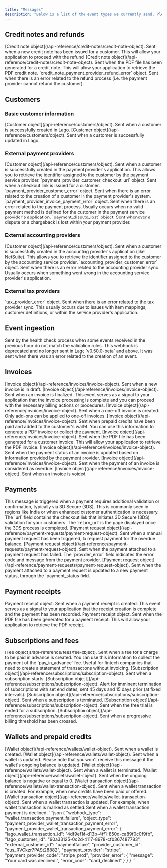 ```yaml
---
title: "Messages"
description: "Below is a list of the event types we currently send. Please note that additional event types may be introduced in the future, so your code should be flexible enough to accommodate new types as they arise. Our objective is to maintain a consistent and predictable event structure, making it easier to integrate and handle messages, along with the objects they affect."
---
```


## Credit notes and refunds
<ParamField path="credit_note.created" type="data.object">
  [Credit note object](/api-reference/credit-notes/credit-note-object). Sent when a new credit note has been issued for a customer. This will allow your application to proceed with the refund.
</ParamField>

<ParamField path="credit_note.generated" type="data.object">
  [Credit note object](/api-reference/credit-notes/credit-note-object). Sent when the PDF file has been generated for a credit note. This will allow your application to retrieve the PDF credit note.
</ParamField>

<ParamField path="credit_note.refund_failure" type="data.object">
  `credit_note_payment_provider_refund_error` object. Sent when there is an error related to the refund process (i.e. the payment provider cannot refund the customer).
</ParamField>

## Customers
### Basic customer information
<ParamField path="customer.created" type="data.object">
  [Customer object](/api-reference/customers/object). Sent when a customer is successfully created in Lago.
</ParamField>

<ParamField path="customer.updated" type="data.object">
  [Customer object](/api-reference/customers/object). Sent when a customer is successfully updated in Lago.
</ParamField>

### External payment providers
<ParamField path="customer.payment_provider_created" type="data.object">
  [Customer object](/api-reference/customers/object). Sent when a customer is successfully created in the payment provider's application. This allows you to retrieve the identifier assigned to the customer by the payment service provider.
</ParamField>

<ParamField path="customer.checkout_url_generated" type="data.object">
  `payment_provider_customer_checkout_url` object. Sent when a checkout link is issued for a customer.
</ParamField>

<ParamField path="customer.payment_provider_error" type="data.object">
  `payment_provider_customer_error` object. Sent when there is an error related to the creation of a customer in the payment provider's system.
</ParamField>

<ParamField path="invoice.payment_failure" type="data.object">
  `payment_provider_invoice_payment_error` object. Sent when there is an error related to the payment process. Usually occurs when no valid payment method is defined for the customer in the payment service provider's application.
</ParamField>

<ParamField path="invoice.payment_dispute_lost" type="data.object">
  `payment_dispute_lost` object. Sent whenever a dispute or a chargeback is lost within your payment provider.
</ParamField>

### External accounting providers
<ParamField path="customer.accounting_provider_created" type="data.object">
  [Customer object](/api-reference/customers/object). Sent when a customer is successfully created in the accounting provider's application (like NetSuite). This allows you to retrieve the identifier assigned to the customer by the accounting service provider.
</ParamField>

<ParamField path="customer.accounting_provider_error" type="data.object">
  `accounting_provider_customer_error` object. Sent when there is an error related to the accounting provider sync. Usually occurs when something went wrong in the accounting service provider's application.
</ParamField>

### External tax providers
<ParamField path="customer.tax_provider_error" type="data.object">
  `tax_provider_error` object. Sent when there is an error related to the tax provider sync. This usually occurs due to issues with item mappings, customer definitions, or within the service provider's application.
</ParamField>

## Event ingestion

<ParamField path="events.errors" type="data.object">
  Sent by the health check process when some events received in the previous hour do not match the validation rules.
</ParamField>

<ParamField path="events.error" type="data.object" deprecated="true">
  This webhook is deprecated and no longer sent in Lago `v0.50.0-beta` and above. It was sent when there was an error related to the creation of an event.
</ParamField>

## Invoices

<ParamField path="invoice.drafted" type="data.object">
  [Invoice object](/api-reference/invoices/invoice-object). Sent when a new invoice is in draft.
</ParamField>

<ParamField path="invoice.created" type="data.object">
  [Invoice object](/api-reference/invoices/invoice-object). Sent when an invoice is finalized. 
  This event serves as a signal to your application that the invoice processing is complete and you can proceed with the necessary billing actions or procedures.
</ParamField>

<ParamField path="invoice.one_off_created" type="data.object">
  [Invoice object](/api-reference/invoices/invoice-object). Sent when a one-off invoice is created. Only add-ons can be applied to one-off invoices.
</ParamField>

<ParamField path="invoice.paid_credit_added" type="data.object">
  [Invoice object](/api-reference/invoices/invoice-object). Sent when prepaid credits have been paid and added to the customer's wallet. You can use this information to generate a PDF invoice or collect the payment.
</ParamField>

<ParamField path="invoice.generated" type="data.object">
  [Invoice object](/api-reference/invoices/invoice-object). Sent when the PDF file has been generated for a customer invoice. This will allow your application to retrieve the PDF invoice.
</ParamField>

<ParamField path="invoice.payment_status_updated" type="data.object">
  [Invoice object](/api-reference/invoices/invoice-object). Sent when the payment status of an invoice is updated based on information provided by the payment provider.
</ParamField>

<ParamField path="invoice.payment_overdue" type="data.object">
  [Invoice object](/api-reference/invoices/invoice-object). Sent when the payment of an invoice is considered as overdue.
</ParamField>

<ParamField path="invoice.voided" type="data.object">
  [Invoice object](/api-reference/invoices/invoice-object). Sent when an invoice is voided.
</ParamField>

## Payments

<ParamField path="payment.requires_action" type="data.object">
  This message is triggered when a payment requires additional validation or confirmation, typically via 3D Secure (3DS). This is commonly seen in regions like India or when enhanced customer authentication is necessary.
  The `url` field contains the checkout link that initiates 3D Secure (3DS) validation for your customers. The `return_url` is the page displayed once the 3DS process is completed.
</ParamField>

<ParamField path="payment_request.created" type="data.object">
  [Payment request object](/api-reference/payment-requests/payment-request-object). Sent when a manual payment request has been triggered, to request payment for the overdue balance.
</ParamField>

<ParamField path="payment_request.payment_failure" type="data.object">
  [Payment request object](/api-reference/payment-requests/payment-request-object). Sent when the payment attached to a payment request has failed. The `provider_error` field indicates the error code and message from the payment provider.
</ParamField>

<ParamField path="payment_request.payment_status_updated" type="data.object">
  [Payment request object](/api-reference/payment-requests/payment-request-object). Sent when the payment attached to a payment request is updated to a new payment status, through the `payment_status field.
</ParamField>

## Payment receipts

<ParamField path="payment_receipt.created" type="data.object">
  Payment receipt object. Sent when a payment receipt is created. 
  This event serves as a signal to your application that the receipt creation is complete and the payment has been recorded.
</ParamField>

<ParamField path="payment_receipt.generated" type="data.object">
  Payment receipt object. Sent when the PDF file has been generated for a payment receipt. This will allow your application to retrieve the PDF receipt.
</ParamField>

## Subscriptions and fees

<ParamField path="fee.created" type="data.object">
  [Fee object](/api-reference/fees/fee-object). Sent when a fee for a charge to be paid in advance is created. You can use this information to collect the payment of the `pay_in_advance` fee. Useful for fintech companies that need to create a statement of transactions without invoicing.
</ParamField>

<ParamField path="subscription.started" type="data.object">
  [Subscription object](/api-reference/subscriptions/subscription-object). Sent when a subscription starts.
</ParamField>

<ParamField path="subscription.termination_alert" type="data.object">
  [Subscription object](/api-reference/subscriptions/subscription-object). Alert for imminent termination of subscriptions with set end dates, sent 45 days and 15 days prior (at fixed intervals).
</ParamField>

<ParamField path="subscription.terminated" type="data.object">
  [Subscription object](/api-reference/subscriptions/subscription-object). Sent when a subscription is terminated.
</ParamField>

<ParamField path="subscription.trial_ended" type="data.object">
  [Subscription object](/api-reference/subscriptions/subscription-object). Sent when the free trial is ended for a subscription.
</ParamField>

<ParamField path="subscription.usage_threshold_reached" type="data.object">
  [Subscription object](/api-reference/subscriptions/subscription-object). Sent when a progressive billing threshold has been crossed.
</ParamField>

## Wallets and prepaid credits

<ParamField path="wallet.created" type="data.object">
  [Wallet object](/api-reference/wallets/wallet-object). Sent when a wallet is created.
</ParamField>

<ParamField path="wallet.updated" type="data.object">
  [Wallet object](/api-reference/wallets/wallet-object). Sent when a wallet is updated. Please note that you won't receive this message if the wallet's ongoing balance is updated.
</ParamField>

<ParamField path="wallet.terminated" type="data.object">
  [Wallet object](/api-reference/wallets/wallet-object). Sent when a wallet is terminated.
</ParamField>

<ParamField path="wallet.depleted_ongoing_balance" type="data.object">
  [Wallet object](/api-reference/wallets/wallet-object). Sent when the ongoing balance is negative or equal to 0.
</ParamField>

<ParamField path="wallet_transaction.created" type="data.object">
  [Wallet transaction object](/api-reference/wallets/wallet-transaction-object). Sent when a wallet transaction is created. For example, when new credits have been paid or offered.
</ParamField>

<ParamField path="wallet_transaction.updated" type="data.object">
  [Wallet transaction object](/api-reference/wallets/wallet-transaction-object). Sent when a wallet transaction is updated. For example, when wallet transaction is marked as settled.
</ParamField>


<ParamField path="wallet_transaction.payment_failure" type="data.object">
  Sent when a wallet transaction payment is declined.

  <Accordion title="Payload example">
    ```json
    {
      "webhook_type": "wallet_transaction.payment_failure",
      "object_type": "payment_provider_wallet_transaction_payment_error",
      "payment_provider_wallet_transaction_payment_error": {
        "lago_wallet_transaction_id": "4df9ef1d-d13b-4ff1-850d-ca89f0c0f9fb",
        "lago_customer_id": "90a33125-0c2d-4117-8978-cfb367487783",
        "external_customer_id": "paymentfailure",
        "provider_customer_id": "cus_RVCkzr7PASt28882",
        "payment_provider": "stripe",
        "payment_provider_code": "stripe_prod",
        "provider_error": {
          "message": "Your card was declined.",
          "error_code": "card_declined"
        }
      }
    }
    ```
  </Accordion>
</ParamField>





